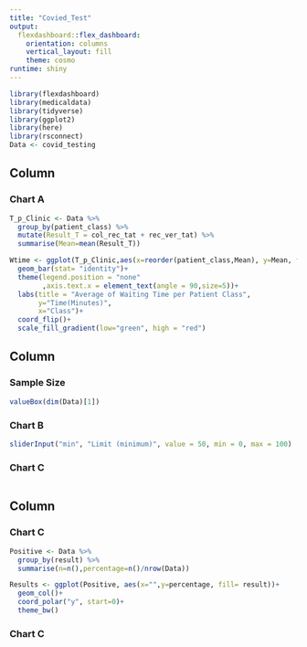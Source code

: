 ```yaml
---
title: "Covied_Test"
output: 
  flexdashboard::flex_dashboard:
    orientation: columns
    vertical_layout: fill
    theme: cosmo
runtime: shiny
---
```


```r
library(flexdashboard)
library(medicaldata)
library(tidyverse)
library(ggplot2)
library(here)
library(rsconnect)
Data <- covid_testing
```

Column {data-width=500}
-----------------------------------------------------------------------

### Chart A

```r

T_p_Clinic <- Data %>% 
  group_by(patient_class) %>% 
  mutate(Result_T = col_rec_tat + rec_ver_tat) %>% 
  summarise(Mean=mean(Result_T))

Wtime <- ggplot(T_p_Clinic,aes(x=reorder(patient_class,Mean), y=Mean, fill= Mean))+
  geom_bar(stat= "identity")+
  theme(legend.position = "none"
        ,axis.text.x = element_text(angle = 90,size=5))+
  labs(title = "Average of Waiting Time per Patient Class",
       y="Time(Minutes)",
       x="Class")+
  coord_flip()+
  scale_fill_gradient(low="green", high = "red")
```

Column {data-width=250}
-----------------------------------------------------------------------

### Sample Size

```r
valueBox(dim(Data)[1])
```


### Chart B

```r
sliderInput("min", "Limit (minimum)", value = 50, min = 0, max = 100)

```

### Chart C

```r

```

Column {data-width=250}
-----------------------------------------------------------------------

### Chart C

```r

Positive <- Data %>% 
  group_by(result) %>% 
  summarise(n=n(),percentage=n()/nrow(Data))

Results <- ggplot(Positive, aes(x="",y=percentage, fill= result))+
  geom_col()+
  coord_polar("y", start=0)+
  theme_bw()

```

### Chart C

```r

```

